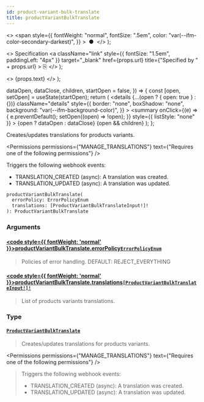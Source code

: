 ```yaml
---
id: product-variant-bulk-translate
title: productVariantBulkTranslate
---
```


  <>
    <span
      style={{
        fontWeight: "normal",
        fontSize: ".5em",
        color: "var(--ifm-color-secondary-darkest)",
      }}
    >
      &nbsp;●&nbsp;
    </span>
  </>
);

  <>
    Specification
    <a
      className="link"
      style={{ fontSize: "1.5em", paddingLeft: "4px" }}
      target="\_blank"
      href={props.url}
      title={"Specified by " + props.url}
    >
      ⎘
    </a>
  </>
);

  <>
    <span className={props.class}>{props.text}</span>
  </>
);


  dataOpen,
  dataClose,
  children,
  startOpen = false,
}) => {
  const [open, setOpen] = useState(startOpen);
  return (
    <details
      {...(open ? { open: true } : {})}
      className="details"
      style={{
        border: "none",
        boxShadow: "none",
        background: "var(--ifm-background-color)",
      }}
    >
      <summary
        onClick={(e) => {
          e.preventDefault();
          setOpen((open) => !open);
        }}
        style={{ listStyle: "none" }}
      >
        {open ? dataOpen : dataClose}
      </summary>
      {open && children}
    </details>
  );
};

Creates/updates translations for products variants.

<Badge
  text="Added in Saleor 3.15"
  class="badge badge--secondary margin-bottom--sm"
/>

<FeaturePreview />

<Permissions
  permissions={"MANAGE_TRANSLATIONS"}
  text={"Requires one of the following permissions"}
/>

Triggers the following webhook events:

- TRANSLATION_CREATED (async): A translation was created.
- TRANSLATION_UPDATED (async): A translation was updated.

```graphql
productVariantBulkTranslate(
  errorPolicy: ErrorPolicyEnum
  translations: [ProductVariantBulkTranslateInput!]!
): ProductVariantBulkTranslate
```

### Arguments

#### [<code style={{ fontWeight: 'normal' }}>productVariantBulkTranslate.<b>errorPolicy</b></code>](#)<Bullet />[`ErrorPolicyEnum`](../../../api-reference/miscellaneous/enums/error-policy-enum) <Badge class="badge badge--secondary" text="enum"/> <Badge class="badge badge--secondary" text="miscellaneous"/>

> Policies of error handling. DEFAULT: REJECT_EVERYTHING

#### [<code style={{ fontWeight: 'normal' }}>productVariantBulkTranslate.<b>translations</b></code>](#)<Bullet />[`[ProductVariantBulkTranslateInput!]!`](../../../api-reference/products/inputs/product-variant-bulk-translate-input) <Badge class="badge badge--secondary" text="non-null"/> <Badge class="badge badge--secondary" text="input"/> <Badge class="badge badge--secondary" text="products"/>

> List of products variants translations.

### Type

#### [`ProductVariantBulkTranslate`](../../../api-reference/products/objects/product-variant-bulk-translate) <Badge class="badge badge--secondary" text="object"/> <Badge class="badge badge--secondary" text="products"/>

> Creates/updates translations for products variants.
>
> <Badge
>   text="Added in Saleor 3.15"
>   class="badge badge--secondary margin-bottom--sm"
> />
>
> <FeaturePreview />

<Permissions
  permissions={"MANAGE_TRANSLATIONS"}
  text={"Requires one of the following permissions"}
/>

> Triggers the following webhook events:
>
> - TRANSLATION_CREATED (async): A translation was created.
> - TRANSLATION_UPDATED (async): A translation was updated.


